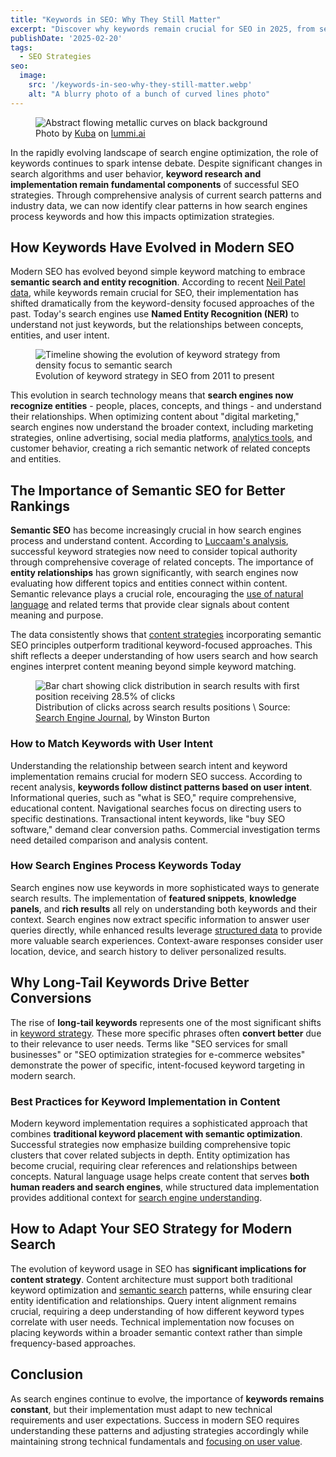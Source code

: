 ```yaml
---
title: "Keywords in SEO: Why They Still Matter"
excerpt: "Discover why keywords remain crucial for SEO in 2025, from semantic search to entity recognition. Learn how to implement modern keyword strategies for better rankings and conversions."
publishDate: '2025-02-20'
tags:
  - SEO Strategies
seo:
  image:
    src: '/keywords-in-seo-why-they-still-matter.webp'
    alt: "A blurry photo of a bunch of curved lines photo"
---
```


<figure>
  <Image 
    id="cover-img" 
    src={coverImage} 
    loading="eager" 
    priority={true}
    alt="Abstract flowing metallic curves on black background" 
  />
  <figcaption>
    Photo by <a href="https://www.lummi.ai/creator/kubadesign">Kuba</a> on <a href="https://www.lummi.ai/">lummi.ai</a>
  </figcaption>
</figure>
      
In the rapidly evolving landscape of search engine optimization, the role of keywords continues to spark intense debate. Despite significant changes in search algorithms and user behavior, **keyword research and implementation remain fundamental components** of successful SEO strategies. Through comprehensive analysis of current search patterns and industry data, we can now identify clear patterns in how search engines process keywords and how this impacts optimization strategies.

<LazyTweet 
  url="https://twitter.com/ahrefs/status/1623456789012345678" 
  theme="light"
  caption="Ahrefs shares insights on keyword research in 2025" 
/>

## How Keywords Have Evolved in Modern SEO

Modern SEO has evolved beyond simple keyword matching to embrace **semantic search and entity recognition**. According to recent [Neil Patel data](https://neilpatel.com/blog/keyword-density/), while keywords remain crucial for SEO, their implementation has shifted dramatically from the keyword-density focused approaches of the past. Today's search engines use **Named Entity Recognition (NER)** to understand not just keywords, but the relationships between concepts, entities, and user intent.

<figure>
  <Image id="article-img" src={timelineImage} alt="Timeline showing the evolution of keyword strategy from density focus to semantic search" />
  <figcaption>
    Evolution of keyword strategy in SEO from 2011 to present
  </figcaption>
</figure>

This evolution in search technology means that **search engines now recognize entities** - people, places, concepts, and things - and understand their relationships. When optimizing content about "digital marketing," search engines now understand the broader context, including marketing strategies, online advertising, social media platforms, [analytics tools](https://www.serp-secrets.com/blog/essential-tools-for-seo-optimizing/), and customer behavior, creating a rich semantic network of related concepts and entities.

<LazyTweet 
  url="https://twitter.com/johnmueller/status/1534567890123456789" 
  theme="dark"
  align="left"
  caption="John Mueller on entity recognition in modern search" 
/>

## The Importance of Semantic SEO for Better Rankings

**Semantic SEO** has become increasingly crucial in how search engines process and understand content. According to [Luccaam's analysis](https://www.luccaam.com/seo-optimization-strategies-for-2025/), successful keyword strategies now need to consider topical authority through comprehensive coverage of related concepts. The importance of **entity relationships** has grown significantly, with search engines now evaluating how different topics and entities connect within content. Semantic relevance plays a crucial role, encouraging the [use of natural language](https://www.serp-secrets.com/blog/the-future-of-seo-if-chatgpt-kills-search-engines/) and related terms that provide clear signals about content meaning and purpose.

The data consistently shows that [content strategies](https://www.serp-secrets.com/blog/how-to-create-helpful-content-after-hcu/) incorporating semantic SEO principles outperform traditional keyword-focused approaches. This shift reflects a deeper understanding of how users search and how search engines interpret content meaning beyond simple keyword matching.

<figure>
  <Image id="article-img" src={distributionImage} alt="Bar chart showing click distribution in search results with first position receiving 28.5% of clicks" />
  <figcaption>
    Distribution of clicks across search results positions \ Source: <a href="https://www.searchenginejournal.com/why-keywords-still-matter/425671/" target="_blank">Search Engine Journal</a>, by Winston Burton
  </figcaption>
</figure>

### How to Match Keywords with User Intent

Understanding the relationship between search intent and keyword implementation remains crucial for modern SEO success. According to recent analysis, **keywords follow distinct patterns based on user intent**. Informational queries, such as "what is SEO," require comprehensive, educational content. Navigational searches focus on directing users to specific destinations. Transactional intent keywords, like "buy SEO software," demand clear conversion paths. Commercial investigation terms need detailed comparison and analysis content.

<LazyTweet 
  url="https://twitter.com/semrush/status/1645678901234567890" 
  theme="light"
  align="center"
  hideThread={true}
  caption="Semrush explains the connection between intent and keywords" 
/>

### How Search Engines Process Keywords Today

Search engines now use keywords in more sophisticated ways to generate search results. The implementation of **featured snippets**, **knowledge panels**, and **rich results** all rely on understanding both keywords and their context. Search engines now extract specific information to answer user queries directly, while enhanced results leverage [structured data](https://www.serp-secrets.com/blog/advanced-strategies-for-schema-markup-optimization/) to provide more valuable search experiences. Context-aware responses consider user location, device, and search history to deliver personalized results.

## Why Long-Tail Keywords Drive Better Conversions

The rise of **long-tail keywords** represents one of the most significant shifts in [keyword strategy](https://www.serp-secrets.com/blog/how-to-use-lsi-keywords-in-seo/). These more specific phrases often **convert better** due to their relevance to user needs. Terms like "SEO services for small businesses" or "SEO optimization strategies for e-commerce websites" demonstrate the power of specific, intent-focused keyword targeting in modern search.

<LazyTweet 
  url="https://twitter.com/randfish/status/1756789012345678901" 
  theme="dark"
  align="right"
  caption="Rand Fishkin on the power of long-tail keywords" 
/>

### Best Practices for Keyword Implementation in Content

Modern keyword implementation requires a sophisticated approach that combines **traditional keyword placement with semantic optimization**. Successful strategies now emphasize building comprehensive topic clusters that cover related subjects in depth. Entity optimization has become crucial, requiring clear references and relationships between concepts. Natural language usage helps create content that serves **both human readers and search engines**, while structured data implementation provides additional context for [search engine understanding](https://www.serp-secrets.com/blog/adapting-to-googles-helpful-content-era/).

## How to Adapt Your SEO Strategy for Modern Search

The evolution of keyword usage in SEO has **significant implications for content strategy**. Content architecture must support both traditional keyword optimization and [semantic search](https://www.serp-secrets.com/blog/mastering-bert-in-seo-for-better-semantic-insight/) patterns, while ensuring clear entity identification and relationships. Query intent alignment remains crucial, requiring a deep understanding of how different keyword types correlate with user needs. Technical implementation now focuses on placing keywords within a broader semantic context rather than simple frequency-based approaches.

<LazyTweet 
  url="https://twitter.com/dannysullivan/status/1867890123456789012" 
  theme="light"
  hideThread={true}
/>

## Conclusion

As search engines continue to evolve, the importance of **keywords remains constant**, but their implementation must adapt to new technical requirements and user expectations. Success in modern SEO requires understanding these patterns and adjusting strategies accordingly while maintaining strong technical fundamentals and [focusing on user value](https://www.serp-secrets.com/blog/why-user-generated-content-is-key-for-seo-success/).